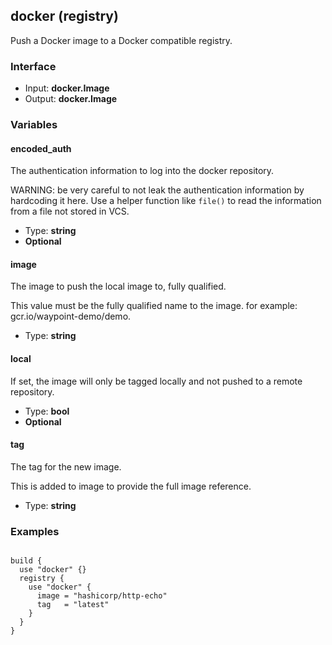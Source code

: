 ## docker (registry)

Push a Docker image to a Docker compatible registry.

### Interface

- Input: **docker.Image**
- Output: **docker.Image**

### Variables

#### encoded_auth

The authentication information to log into the docker repository.

WARNING: be very careful to not leak the authentication information by hardcoding it here. Use a helper function like `file()` to read the information from a file not stored in VCS.

- Type: **string**
- **Optional**

#### image

The image to push the local image to, fully qualified.

This value must be the fully qualified name to the image. for example: gcr.io/waypoint-demo/demo.

- Type: **string**

#### local

If set, the image will only be tagged locally and not pushed to a remote repository.

- Type: **bool**
- **Optional**

#### tag

The tag for the new image.

This is added to image to provide the full image reference.

- Type: **string**

### Examples

```

build {
  use "docker" {}
  registry {
    use "docker" {
      image = "hashicorp/http-echo"
      tag   = "latest"
    }
  }
}

```

